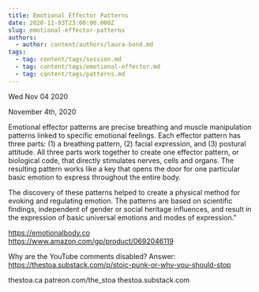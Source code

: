 ```yaml
---
title: Emotional Effector Patterns
date: 2020-11-03T23:00:00.000Z
slug: emotional-effector-patterns
authors:
  - author: content/authors/laura-bond.md
tags:
  - tag: content/tags/session.md
  - tag: content/tags/emotional-effector.md
  - tag: content/tags/patterns.md
---
```






Wed Nov 04 2020

November 4th, 2020

Emotional effector patterns are precise breathing and muscle manipulation patterns linked to specific emotional feelings. Each effector pattern has three parts: (1) a breathing pattern, (2) facial expression, and (3) postural attitude. All three parts work together to create one effector pattern, or biological code, that directly stimulates nerves, cells and organs. The resulting pattern works like a key that opens the door for one particular basic emotion to express throughout the entire body.

The discovery of these patterns helped to create a physical method for evoking and regulating emotion. The patterns are based on scientific findings, independent of gender or social heritage influences, and result in the expression of basic universal emotions and modes of expression."

https://emotionalbody.co
https://www.amazon.com/gp/product/0692046119

Why are the YouTube comments disabled? Answer: https://thestoa.substack.com/p/stoic-punk-or-why-you-should-stop

thestoa.ca
patreon.com/the_stoa
thestoa.substack.com


